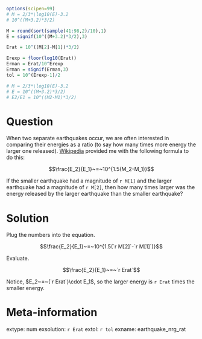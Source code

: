 ```r
options(scipen=99)
# M = 2/3*\log10(E)-3.2
# 10^((M+3.2)*3/2)

M = round(sort(sample(41:98,2)/10),1)
E = signif(10^((M+3.2)*3/2),3)

Erat = 10^((M[2]-M[1])*3/2)

Erexp = floor(log10(Erat))
Erman = Erat/10^Erexp
Erman = signif(Erman,3)
tol = 10^(Erexp-1)/2

# M = 2/3*\log10(E)-3.2
# E = 10^((M+3.2)*3/2)
# E2/E1 = 10^((M2-M1)*3/2)

```

Question
========

When two separate earthquakes occur, we are often interested in comparing their energies as a ratio (to say how many times more energy the larger one released). [Wikipedia](https://en.wikipedia.org/wiki/Moment_magnitude_scale#Comparative_energy_released_by_two_earthquakes) provided me with the following formula to do this:

$$\frac{E_2}{E_1}~=~10^{1.5(M_2-M_1)}$$

If the smaller earthquake had a magnitude of `r M[1]` and the larger earthquake had a magnitude of `r M[2]`, then how many times larger was the energy released by the larger earthquake than the smaller earthquake?



Solution
========

Plug the numbers into the equation.

$$\frac{E_2}{E_1}~=~10^{1.5(`r M[2]`-`r M[1]`)}$$


Evaluate.


$$\frac{E_2}{E_1}~=~`r Erat`$$

Notice, $E_2~=~(`r Erat`)\cdot E_1$, so the larger energy is `r Erat` times the smaller energy.


Meta-information
============
extype: num
exsolution: `r Erat`
extol: `r tol`
exname: earthquake_nrg_rat